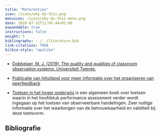 ```yaml
---
title: "Referenties"
icon: /icons/why-do-this.png
menuicon: /icons/why-do-this-menu.png
date: 2020-07-31T11:05:44+02:00
expandable: true
instructions: false
weight: 5
bibliography: ../../literature.bib
link-citations: TRUE
bilbio-style: "apalike"
---
```


*	[Dobbelaer, M. J. (2019). The quality and qualities of classroom observation systems. Universiteit Twente.](https://ris.utwente.nl/ws/portalfiles/portal/88769970/Dobbelaer_The_quality_and_qualities_of_classroom_observation_systems.pdf)

* [Publicatie van Inholland voor meer informatie over het organiseren van peerfeedback](https://www.inholland.nl/media/18717/inh_factsheet-peerreview_a4-nl-digitaal.pdf)

* 	[Toetsen in het hoger onderwijs](https://remindo-support.sites.uu.nl/wp-content/uploads/sites/79/2020/03/Toetsen-in-het-Hoger-Onderwijs-van-Berkel-Bax-Joosten-ten-Brinke.pdf) is een algemeen boek over toetsen waarin in het hoofdstuk performance assessment verder wordt ingegaan op het toetsen van observeerbare handelingen. Zeer nuttige informatie over het waarborgen van de betrouwbaarheid en validiteit bij deze toetsvorm.

## Bibliografie
